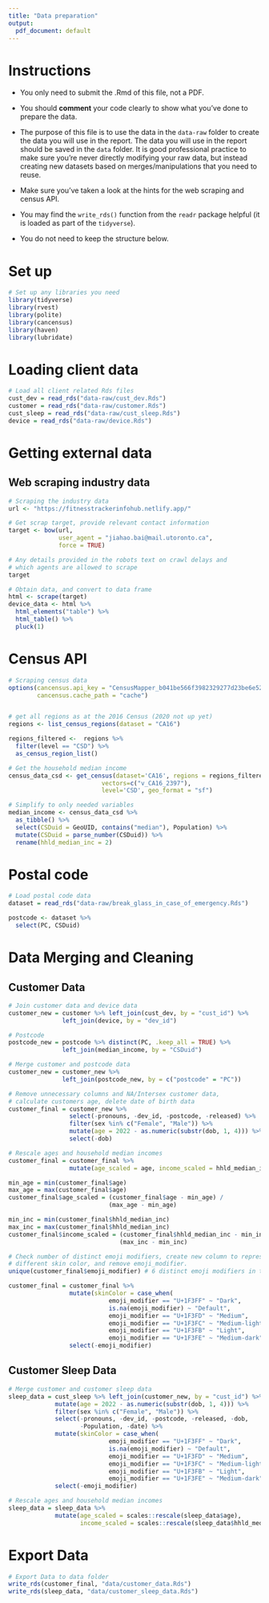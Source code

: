 ```yaml
---
title: "Data preparation"
output:
  pdf_document: default
---
```


# Instructions

- You only need to submit the .Rmd of this file, not a PDF.

- You should __comment__ your code clearly to show what you've done to prepare the data.

- The purpose of this file is to use the data in the `data-raw` folder to create the data you will use in the report. The data you will use in the report should be saved in the `data` folder. It is good professional practice to make sure you're never directly modifying your raw data, but instead creating new datasets based on merges/manipulations that you need to reuse.

- Make sure you've taken a look at the hints for the web scraping and census API. 

- You may find the `write_rds()` function from the `readr` package helpful (it is loaded as part of the `tidyverse`).

- You do not need to keep the structure below.

# Set up

```r
# Set up any libraries you need
library(tidyverse)
library(rvest)
library(polite)
library(cancensus)
library(haven)
library(lubridate)
```

# Loading client data

```r
# Load all client related Rds files
cust_dev = read_rds("data-raw/cust_dev.Rds")
customer = read_rds("data-raw/customer.Rds")
cust_sleep = read_rds("data-raw/cust_sleep.Rds")
device = read_rds("data-raw/device.Rds")
```

# Getting external data

## Web scraping industry data

```r
# Scraping the industry data
url <- "https://fitnesstrackerinfohub.netlify.app/"

# Get scrap target, provide relevant contact information
target <- bow(url,
              user_agent = "jiahao.bai@mail.utoronto.ca",
              force = TRUE)

# Any details provided in the robots text on crawl delays and 
# which agents are allowed to scrape
target

# Obtain data, and convert to data frame
html <- scrape(target)
device_data <- html %>% 
  html_elements("table") %>% 
  html_table() %>% 
  pluck(1)
```

# Census API

```r
# Scraping census data
options(cancensus.api_key = "CensusMapper_b041be566f3982329277d23be6e52e8d",
        cancensus.cache_path = "cache") 


# get all regions as at the 2016 Census (2020 not up yet)
regions <- list_census_regions(dataset = "CA16")

regions_filtered <-  regions %>% 
  filter(level == "CSD") %>% 
  as_census_region_list()

# Get the household median income
census_data_csd <- get_census(dataset='CA16', regions = regions_filtered,
                          vectors=c("v_CA16_2397"), 
                          level='CSD', geo_format = "sf")

# Simplify to only needed variables
median_income <- census_data_csd %>% 
  as_tibble() %>% 
  select(CSDuid = GeoUID, contains("median"), Population) %>% 
  mutate(CSDuid = parse_number(CSDuid)) %>% 
  rename(hhld_median_inc = 2)

```

# Postal code

```r
# Load postal code data
dataset = read_rds("data-raw/break_glass_in_case_of_emergency.Rds")

postcode <- dataset %>% 
  select(PC, CSDuid)
```

# Data Merging and Cleaning

## Customer Data

```r
# Join customer data and device data 
customer_new = customer %>% left_join(cust_dev, by = "cust_id") %>% 
               left_join(device, by = "dev_id")

# Postcode
postcode_new = postcode %>% distinct(PC, .keep_all = TRUE) %>% 
               left_join(median_income, by = "CSDuid")

# Merge customer and postcode data
customer_new = customer_new %>% 
               left_join(postcode_new, by = c("postcode" = "PC"))

# Remove unnecessary columns and NA/Intersex customer data, 
# calculate customers age, delete date of birth data
customer_final = customer_new %>% 
                 select(-pronouns, -dev_id, -postcode, -released) %>% 
                 filter(sex %in% c("Female", "Male")) %>% 
                 mutate(age = 2022 - as.numeric(substr(dob, 1, 4))) %>% 
                 select(-dob)

# Rescale ages and household median incomes
customer_final = customer_final %>% 
                 mutate(age_scaled = age, income_scaled = hhld_median_inc)

min_age = min(customer_final$age)
max_age = max(customer_final$age)
customer_final$age_scaled = (customer_final$age - min_age) / 
                            (max_age - min_age)

min_inc = min(customer_final$hhld_median_inc)
max_inc = max(customer_final$hhld_median_inc)
customer_final$income_scaled = (customer_final$hhld_median_inc - min_inc) / 
                               (max_inc - min_inc)

# Check number of distinct emoji modifiers, create new column to represent
# different skin color, and remove emoji_modifier.
unique(customer_final$emoji_modifier) # 6 distinct emoji modifiers in total

customer_final = customer_final %>% 
                 mutate(skinColor = case_when(
                            emoji_modifier == "U+1F3FF" ~ "Dark",
                            is.na(emoji_modifier) ~ "Default",
                            emoji_modifier == "U+1F3FD" ~ "Medium",
                            emoji_modifier == "U+1F3FC" ~ "Medium-light",
                            emoji_modifier == "U+1F3FB" ~ "Light",
                            emoji_modifier == "U+1F3FE" ~ "Medium-dark")) %>% 
                 select(-emoji_modifier)
```

## Customer Sleep Data
```r
# Merge customer and customer sleep data
sleep_data = cust_sleep %>% left_join(customer_new, by = "cust_id") %>% 
             mutate(age = 2022 - as.numeric(substr(dob, 1, 4))) %>% 
             filter(sex %in% c("Female", "Male")) %>% 
             select(-pronouns, -dev_id, -postcode, -released, -dob, 
                    -Population, -date) %>% 
             mutate(skinColor = case_when(
                            emoji_modifier == "U+1F3FF" ~ "Dark",
                            is.na(emoji_modifier) ~ "Default",
                            emoji_modifier == "U+1F3FD" ~ "Medium",
                            emoji_modifier == "U+1F3FC" ~ "Medium-light",
                            emoji_modifier == "U+1F3FB" ~ "Light",
                            emoji_modifier == "U+1F3FE" ~ "Medium-dark")) %>% 
             select(-emoji_modifier)

# Rescale ages and household median incomes
sleep_data = sleep_data %>% 
             mutate(age_scaled = scales::rescale(sleep_data$age),
                    income_scaled = scales::rescale(sleep_data$hhld_median_inc))
```

# Export Data

```r
# Export Data to data folder
write_rds(customer_final, "data/customer_data.Rds")
write_rds(sleep_data, "data/customer_sleep_data.Rds")
```
























